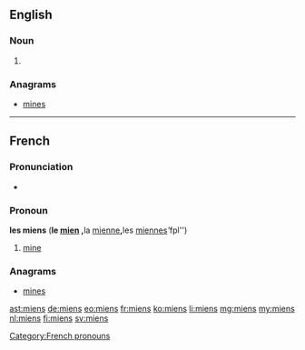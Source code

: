 ==English==

===Noun===
{{head|en}}

# {{plural of|mien}}

===Anagrams===
* [[mines#English|mines]]

----

==French==

===Pronunciation===
* {{IPA|/mjɛ̃/|lang=fr}}

===Pronoun===
'''les miens''' {{m-p}} ('''le [[mien]] {{m}}, '''la [[mienne]]''' {{f}}, '''les [[miennes]]''' ''fpl'')

# [[mine]]

===Anagrams===
* [[mines#French|mines]]

[[Category:French pronouns]]

[[ast:miens]]
[[de:miens]]
[[eo:miens]]
[[fr:miens]]
[[ko:miens]]
[[li:miens]]
[[mg:miens]]
[[my:miens]]
[[nl:miens]]
[[fi:miens]]
[[sv:miens]]